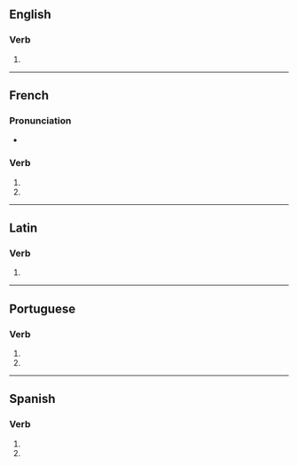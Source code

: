 {{also|transmutés}}

==English==

===Verb===
{{head|en|verb form}}

# {{en-third-person singular of|transmute}}

----

==French==

===Pronunciation===
* {{homophones|lang=fr|transmute|transmutent}}

===Verb===
{{fr-verb-form}}

# {{inflection of|transmuter||2|s|pres|indc|lang=fr}}
# {{inflection of|transmuter||2|s|pres|subj|lang=fr}}

----

==Latin==

===Verb===
{{la-verb-form|trānsmūtēs}}

# {{inflection of|trānsmūtō||2|s|pres|actv|subj|lang=la}}

----

==Portuguese==

===Verb===
{{pt-verb-form}}

# {{inflection of|transmutar||2|s|pres|subj|lang=pt}}
# {{inflection of|transmutar||2|s|negative|impr|lang=pt}}

----

==Spanish==

===Verb===
{{head|es|verb form}}

# {{es-verb form of|ending=ar|mood=imperative|sense=negative|pers=2|formal=no|number=singular|transmutar}}
# {{es-verb form of|ending=ar|mood=subjunctive|tense=present|pers=2|formal=no|number=singular|transmutar}}